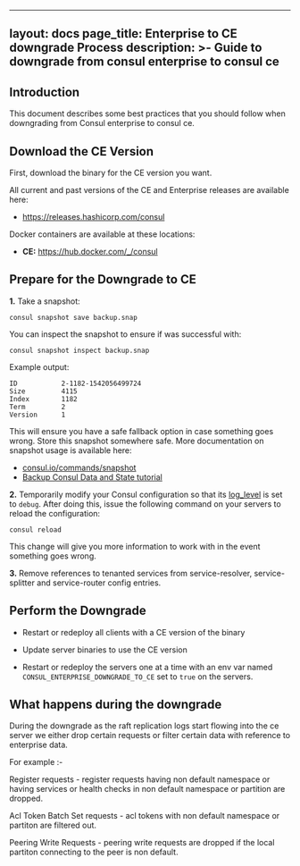 
---
layout: docs
page_title:  Enterprise to CE downgrade Process
description: >-
  Guide to downgrade from consul enterprise to consul ce
---


## Introduction

This document describes some best practices that you should follow when
downgrading from Consul enterprise to consul ce.

## Download the CE Version

First, download the binary for the CE version you want.

<Tabs>
<Tab heading="Binary">

All current and past versions of the CE and Enterprise releases are
available here:

- https://releases.hashicorp.com/consul

</Tab>
<Tab heading="Docker">

Docker containers are available at these locations:

- **CE:** https://hub.docker.com/_/consul

</Tab>

</Tabs>

## Prepare for the Downgrade to CE

**1.** Take a snapshot:

```
consul snapshot save backup.snap
```

You can inspect the snapshot to ensure if was successful with:

```
consul snapshot inspect backup.snap
```

Example output:

```
ID           2-1182-1542056499724
Size         4115
Index        1182
Term         2
Version      1
```

This will ensure you have a safe fallback option in case something goes wrong. Store
this snapshot somewhere safe. More documentation on snapshot usage is available here:

- [consul.io/commands/snapshot](/consul/commands/snapshot)
- [Backup Consul Data and State tutorial](/consul/tutorials/production-deploy/backup-and-restore)

**2.** Temporarily modify your Consul configuration so that its [log_level](/consul/docs/agent/config/cli-flags#_log_level)
is set to `debug`. After doing this, issue the following command on your servers to
reload the configuration:

```
consul reload
```

This change will give you more information to work with in the event something goes wrong.


**3.** Remove references to tenanted services from service-resolver, service-splitter and service-router config entries.


## Perform the Downgrade

- Restart or redeploy all clients with a CE version of the binary

- Update server binaries to use the CE version

- Restart or redeploy the servers one at a time with an env var named `CONSUL_ENTERPRISE_DOWNGRADE_TO_CE` set to `true` on the servers.

## What happens during the downgrade

During the downgrade as the raft replication logs start flowing into the ce server we either drop certain requests or filter certain data with reference to enterprise data.

For example :-

Register requests - register requests having non default namespace or having services or health checks in non default namespace or partition are dropped.

Acl Token Batch Set requests -  acl  tokens with non default namespace or partiton are filtered out.


Peering Write Requests - peering write requests are dropped if the local partiton connecting to the peer is non default.
